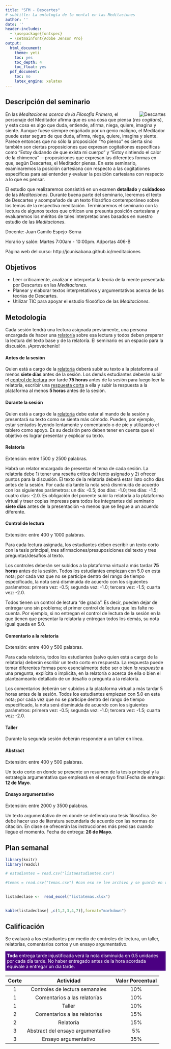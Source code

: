 ```yaml
---
title: "SFM - Descartes"
# subtitle: La ontología de lo mental en las Meditaciones
author: ''
date: ''
header-includes:
  - \usepackage{fontspec}
  - \setmainfont{Adobe Jenson Pro}  
output:
  html_document:
    theme: yeti
    toc: yes
    toc_depth: 4
    toc_float: yes
  pdf_document:
    toc: no
    latex_engine: xelatex
---
```

<script>
!--    google analytics-->

  (function(i,s,o,g,r,a,m){i['GoogleAnalyticsObject']=r;i[r]=i[r]||function(){
  (i[r].q=i[r].q||[]).push(arguments)},i[r].l=1*new Date();a=s.createElement(o),
  m=s.getElementsByTagName(o)[0];a.async=1;a.src=g;m.parentNode.insertBefore(a,m)
  })(window,document,'script','https://www.google-analytics.com/analytics.js','ga');

  ga('create', 'UA-74338484-2', 'auto');
  ga('send', 'pageview');

</script>

## Descripción del seminario

<img src="https://upload.wikimedia.org/wikipedia/commons/thumb/7/73/Frans_Hals_-_Portret_van_René_Descartes.jpg/196px-Frans_Hals_-_Portret_van_René_Descartes.jpg" alt="Descartes" style="float:right;">
En las *Meditaciones acerca de la Filosofía Primera*, el personaje del Meditador afirma que es una cosa que piensa (*res cogitans*), y esta cosa es algo que duda, entiende, afirma, niega, quiere, imagina y siente. Aunque fuese siempre engañado por un genio maligno, el Meditador puede estar seguro de que duda, afirma, niega, quiere, imagina y siente. Parece entonces que no sólo la proposición "Yo pienso" es cierta sino también son ciertas proposiciones que expresan cogitationes específicas como "Estoy dudando de que exista mi cuerpo" y "Estoy sintiendo el calor de la chimenea" ---proposiciones que expresan las diferentes formas en que, según Descartes, el Meditador piensa. En este seminario, examinaremos la posición cartesiana con respecto a las cogitationes específicas para así entender y evaluar la posición cartesiana con respecto a lo que es pensar.








El estudio que realizaremos consistirá en un examen **detallado** y **cuidadoso** de las *Meditaciones*. Durante buena parte del seminario, leeremos el texto de Descartes y acompañado de un texto filosófico contemporáneo sobre los temas de la respectiva meditación. Terminaremos el seminario con la lectura de algunos textos que critican una presunta posición cartesiana y evaluaremos los méritos de tales interpretaciones basados en nuestro estudio de las *Meditaciones*.

Docente:
Juan Camilo Espejo-Serna

Horario y salón:
Martes 7:00am - 10:00pm. Adportas 406-B

Página web del curso:
http://jcunisabana.github.io/meditaciones


## Objetivos


- Leer críticamente, analizar e interpretar la teoría de la mente presentada por Descartes en las *Meditaciones*.
- Planear y elaborar textos interpretativos y argumentativos acerca de las teorías de Descartes.
- Utilizar TIC para apoyar el estudio filosófico de las *Meditaciones*.


## Metodología

Cada sesión tendrá una lectura asignada previamente, una persona encargada de hacer una <a href="#Relatoría">relatoría</a> sobre esa lectura y todos deben preparar la lectura del texto base y de la relatoría. El seminario es un espacio para la discusión. ¡Aprovéchenlo!

#### **Antes de la sesión**

Quien está a cargo de la <a href="#Relatoría">relatoría</a> deberá subir su texto a la plataforma al menos **siete días** antes de la sesión. Los demás estudiantes deberán subir el <a href="#Control de lectura">control de lectura</a> por tarde **75 horas** antes de la sesión para luego leer la relatoría, escribir una <a href="#Comentario a la relatoría">respuesta corta</a> a ella y subir la respuesta a la plataforma al menos **5 horas** antes de la sesión.

#### **Durante la sesión**

Quien está a cargo de la <a href="#Relatoría">relatoría</a> debe estar al mando de la sesión y presentará su texto como se sienta más cómodo. Pueden, por ejemplo, estar sentados leyendo lentamente y comentando o de pie y utilizando el tablero como apoyo. Es su decisión pero deben tener en cuenta que el objetivo es lograr presentar y explicar su texto. 


#### **Relatoría**

Extensión: entre 1500 y 2500 palabras.

Habrá un relator encargado de presentar el tema de cada sesión. La relatoría debe 1) tener una reseña crítica del texto asignado y 2) ofrecer puntos para la discusión. El texto de la relatoría deberá estar listo ocho días antes de la sesión. Por cada día tarde la nota será disminuida de acuerdo con los siguientes parámetros: un día: -0.5; dos días: -1.0; tres días: -1.5;  cuatro días: -2.0. Es obligación del ponente subir la relatoría a la plataforma virtual y traer copias impresas para todos los integrantes del seminario **siete días** antes de la presentación --a menos que se llegue a un acuerdo diferente.

#### **Control de lectura**
Extensión: entre 400 y 1000 palabras.

Para cada lectura asignada, los estudiantes deben escribir un texto corto con la tesis principal, tres afirmaciones/presuposiciones del texto y tres preguntas/desafíos al texto.

Los controles deberán ser subidos a la plataforma virtual a más tardar **75 horas** antes de la sesión. Todos los estudiantes empiezan con 5.0 en esta nota; por cada vez que no se participe dentro del rango de tiempo especificado, la nota será disminuida de acuerdo con los siguientes parámetros: primera vez: -0.5; segunda vez: -1.0; tercera vez: -1.5; cuarta vez: -2.0.

Todos tienen un control de lectura "de gracia". Es decir, pueden dejar de entregar uno sin problema; el primer control de lectura que les falte no cuenta. Por ejemplo, si no entregan el control de lectura de la sesión en la que tienen que presentar la relatoría y entregan todos los demás, su nota igual queda en 5.0.

#### **Comentario a la relatoría**
Extensión: entre 400 y 500 palabras.

Para cada relatoría, todos los estudiantes (salvo quien está a cargo de la relatoría) deberán escribir un texto corto en respuesta. La respuesta puede tomar diferentes formas pero esencialmente debe ser o bien *la respuesta* a una pregunta, explícita o implícita, en la relatoría o acerca de ella o bien el planteameanto detallado de un desafío o pregunta a la relatoría.

Los comentarios deberán ser subidos a la plataforma virtual a más tardar 5 horas antes de la sesión. Todos los estudiantes empiezan con 5.0 en esta nota; por cada vez que no se participe dentro del rango de tiempo especificado, la nota será disminuida de acuerdo con los siguientes parámetros: primera vez: -0.5; segunda vez: -1.0; tercera vez: -1.5; cuarta vez: -2.0.

#### **Taller**
Durante la segunda sesión deberán responder a un taller en línea.

#### **Abstract **
Extensión: entre 400 y 500 palabras.


Un texto  corto en donde se presente un resumen de la tesis principal y la estrategia argumentativa que empleará en el ensayo final.Fecha de entrega:  **12 de Mayo**.

#### **Ensayo argumentativo**
Extensión: entre 2000 y 3500 palabras.

Un texto argumentativo de en donde se defienda una tesis filosófica. Se debe hacer uso de literatura secundaria de acuerdo con las normas de citación. En clase se ofrecerán las instrucciones más precisas cuando llegue el momento. Fecha de entrega: **26 de Mayo**.


## Plan semanal 

```r
library(knitr)
library(readxl)

# estudiantes = read.csv("listaestudiantes.csv")

#temas = read.csv("temas.csv") #con eso se lee archivo y se guarda en variable
 

listadeclase <-  read_excel("listatemas.xlsx")

 
kable(listadeclase[ ,c(1,2,3,4,7)],format="markdown")


```


## Calificación


Se evaluará a los estudiantes por medio de controles de lectura, un taller, relatorías, comentarios cortos y un ensayo argumentativo.
<p style="color:white; background-color:indigo; padding: 5px; ">**Toda** entrega tarde injustificada verá la nota disminuida en 0.5 unidades por cada día tarde. No haber entregado antes de la hora acordada equivale a entregar un día tarde.</p>

| Corte | Actividad | Valor Porcentual |
| :-------------:|:-------------:|:-----:|
| 1 | Controles de lectura semanales| 10% |
| 1 | Comentarios a las relatorías| 10% |
| 1 | Taller| 10% |
| 2 | Comentarios a las relatorías    |   15% |
| 2 | Relatoría | 15% |
| 3 | Abstract del ensayo argumentativo    |   5% |
| 3 | Ensayo argumentativo | 35% |


[//]: # (El c??digo de abajo sirve para generar los ID de todas las secciones y as?? poder hacer links autom??ticamente con los nombres de las secciones nada más. bonito.)
 
<script type="text/javascript">
  // When the document is fully rendered...
  $(document).ready(function() {
    // ...select all header elements...
    $('h1, h2, h3, h4, h5').each(function() {
      // ...and add an id to them corresponding to their 'titles'
      $(this).attr('id', $(this).html());
    });
  });
</script>


